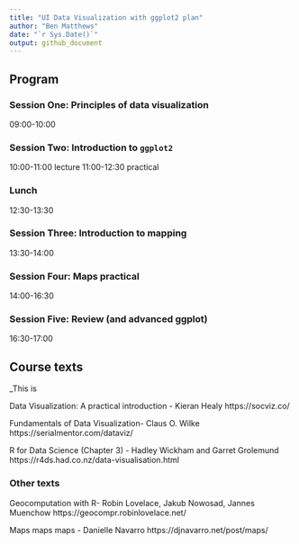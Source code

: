```yaml
---
title: "UI Data Visualization with ggplot2 plan"
author: "Ben Matthews"
date: "`r Sys.Date()`"
output: github_document
---
```


## Program

### Session One: Principles of data visualization

09:00-10:00

### Session Two: Introduction to `ggplot2`

10:00-11:00 lecture
11:00-12:30 practical

### Lunch

12:30-13:30

### Session Three: Introduction to mapping

13:30-14:00

### Session Four: Maps practical

14:00-16:30

### Session Five: Review (and advanced ggplot)

16:30-17:00

## Course texts

_This is 

Data Visualization: A practical introduction - Kieran Healy https://socviz.co/

Fundamentals of Data Visualization- Claus O. Wilke https://serialmentor.com/dataviz/

R for Data Science (Chapter 3) - Hadley Wickham and Garret Grolemund https://r4ds.had.co.nz/data-visualisation.html


### Other texts

Geocomputation with R- Robin Lovelace, Jakub Nowosad, Jannes Muenchow https://geocompr.robinlovelace.net/

Maps maps maps - Danielle Navarro https://djnavarro.net/post/maps/

